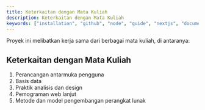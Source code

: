 ```yaml
---
title: Keterkaitan dengan Mata Kuliah
description: Keterkaitan dengan Mata Kuliah
keywords: ["installation", "github", "node", "guide", "nextjs", "documents"]
---
```


Proyek ini melibatkan kerja sama dari berbagai mata kuliah, di antaranya:

## Keterkaitan dengan Mata Kuliah

1. Perancangan antarmuka pengguna
2. Basis data
3. Praktik analisis dan design
4. Pemograman web lanjut
5. Metode dan model pengembangan perangkat lunak

